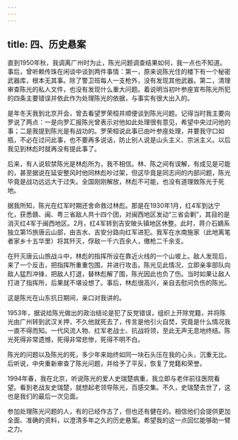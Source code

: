 ```yaml
---
---
---
```

title: 四、历史悬案
---




直到1950年秋，我调离广州时为止，陈光问题调查结果如何，我一点也不知道。事后，曾听赖传珠在闲谈中谈到两件事情：第一，原来说陈光住的楼下有一个秘密武器库，根本无其事。除了警卫班每人一支枪外，没有发现其他武器。第二，清理审查陈光的私人文件，也没有发现什么重大问题。着说明当初叶参座宣布陈光所犯的四条主要错误并依此作为处理陈光的依据，与事实有很大出入的。

是年冬天我到北京开会，曾去看望罗荣桓并顺便谈到陈光问题。记得当时我主要向罗说了两点：一是向罗汇报陈光曾表示对他如此处理很有意见，希望中央过问他的事；二是我提到陈光是有战功的。罗荣桓说此事已由叶参座处理，并要我守口如瓶，不必在过问此事，也不要再多说话，防止别人说是山头主义、宗派主义。以后我见到林彪时就再没有提此事了。

后来，有人说软禁陈光是林彪所为，我不相信。林、陈之间有误解，有成见是可能的，甚至据说在延安整风时他同林彪吵过架，但这毕竟是同志间的内部问题，陈光毕竟是战功远远大于过失。全国刚刚解放，林彪不可能，也没有道理致陈光于死地。

据我所知，陈光在红军时期还舍命救过林彪。那是在1930年1月，红4军到达宁化，获悉赣、闽、粤三省敌人共十四个团，对闽西地区发动“三省会剿”，其目的是消灭红4军于闽西地区。2月，红4军转到吉安陂头镇地区休整。此时，蒋介石嫡系独立第15旅唐云山部，由吉水、吉安分路向红军进犯。我军在水南施家（此地离笔者家乡十五华里）将其歼灭，俘敌一千六百余人，缴枪二千余支。

在歼灭唐云山旅战斗中，林彪的指挥所设在靠近火线的一个山坡上。敌人发现后，来了一个反击，把指挥所重重包围，并进行攻击。陈光见此情况，立即亲率部队向敌人猛烈冲锋，把敌人打退，替林彪解了围，陈光因此也负了伤。当时如果让敌人打进了指挥所，后果就不堪设想了。事后，林彪很高兴，亲自去慰问负伤的陈光。

这是陈光在山东抗日期间，亲口对我讲的。

1953年，据说给陈光做出的政治结论是犯了反党错误，组织上开除党籍，并将陈光由广州转到武汉关押，不久他就死去了，传言是他引火自焚，究竟是什么情况我一直不得而知。一代风流人物、红军老战士、抗战将领，至此无声无息地终结。陈光死得非常遗憾，死得非常悲惨，死得不明不白。

陈光的问题以及陈光的死，多少年来始终如同一块石头压在我的心头，沉重无比。后听说，中央重新审查了陈光问题，并给予了平反，恢复了党籍和荣誉。

1994年春，我在北京，听说陈光的爱人史瑞楚病重，我立即与老伴前往医院看望。看到老战友史瑞楚，就想起老领导陈光，百感交集。不久，史瑞楚去世了，这也是我们的最后一次见面。

参加处理陈光问题的人，有的已经作古了，但也还有健在的。相信他们会提供更加全面、准确的资料，以澄清多年之久的历史悬案。希望我的这一点回忆能够助一臂之力。
